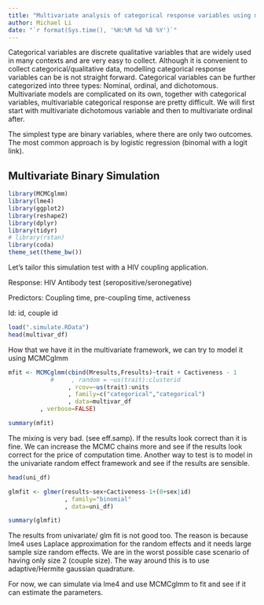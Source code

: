 ```yaml
---
title: "Multivariate analysis of categorical response variables using mixed modeling tricks"
author: Michael Li
date: "`r format(Sys.time(), '%H:%M %d %B %Y')`"
---
```


Categorical variables are discrete qualitative variables that are widely used in many contexts and are very easy to collect. Although it is convenient to collect categorical/qualitative data, modelling categorical response variables can be is not straight forward. Categorical variables can be further categorized into three types: Nominal, ordinal, and dichotomous. Multivariate models are complicated on its own, together with categorical variables, multivariable categorical response are pretty difficult. We will first start with multivariate dichotomous variable and then to multivariate ordinal after.

The simplest type are binary variables, where there are only two outcomes. The most common approach is by logistic regression (binomal with a logit link).

## Multivariate Binary Simulation

```r
library(MCMCglmm)
library(lme4)
library(ggplot2)
library(reshape2)
library(dplyr)
library(tidyr)
# library(rstan)
library(coda)
theme_set(theme_bw())

```

Let's tailor this simulation test with a HIV coupling application. 

Response: HIV Antibody test (seropositive/seronegative)

Predictors: Coupling time, pre-coupling time, activeness

Id: id, couple id

```r

load(".simulate.RData")
head(multivar_df)

```

How that we have it in the multivariate framework, we can try to model it using MCMCglmm


```r

mfit <- MCMCglmm(cbind(Mresults,Fresults)~trait + Cactiveness - 1
            #     , random = ~us(trait):clusterid
                 , rcov=~us(trait):units
                 , family=c("categorical","categorical")
                 , data=multivar_df
		 , verbose=FALSE)

summary(mfit)

```

The mixing is very bad. (see eff.samp). If the results look correct than it is fine. We can increase the MCMC chains more and see if the results look correct for the price of computation time. Another way to test is to model in the univariate random effect framework and see if the results are sensible.

```r

head(uni_df)

glmfit <- glmer(results~sex+Cactiveness-1+(0+sex|id)
                , family="binomial"
                , data=uni_df)

summary(glmfit)
```

The results from univariate/ glm fit is not good too. The reason is because lme4 uses Laplace approximation for the random effects and it needs large sample size random effects. We are in the worst possible case scenario of having only size 2 (couple size). The way around this is to use adaptive/Hermite gaussian quadrature.

For now, we can simulate via lme4 and use MCMCglmm to fit and see if it can estimate the parameters.

